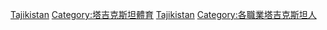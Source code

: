 [[Category:各国运动员|Tajikistan]]
[[Category:塔吉克斯坦體育|Category:塔吉克斯坦體育]]
[[Category:亚洲运动员|Tajikistan]]
[[Category:各職業塔吉克斯坦人|Category:各職業塔吉克斯坦人]]